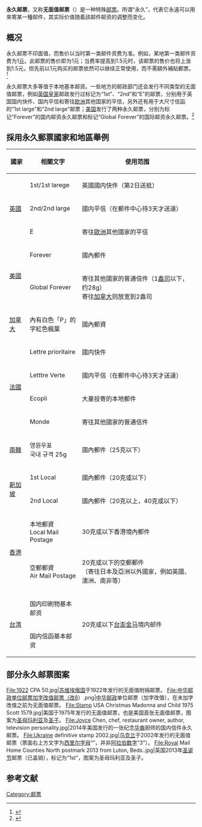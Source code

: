 '''永久邮票'''，又称'''无面值邮票'''（{{lang-en|Non-denominated postage}}）是一种特殊[[邮票|邮票]]。所谓“永久”，代表它永遠可以用來寄某一種邮件，其实际价值随着該邮件邮资的调整而变化。

==概况==
永久邮票不印面值，而售价以当时第一类邮件资费为准。例如，某地第一类邮件资费为1[[元_(货币)|元]]，此邮票的售价即为1元；当费率提高到1.5元时，该邮票的售价也将上涨到1.5元，但先前以1元购买的邮票依然可以继续正常使用，而不需額外補貼郵票。<ref>{{cite news | url=http://news.sohu.com/20070227/n248380429.shtml | title=美国邮管委提议发行无面额“永久”邮票 | publisher=搜狐 | work=中国日报 | accessdate=2014-11-26 | date=2007-02-27 | archive-date=2016-03-04 | archive-url=https://web.archive.org/web/20160304213359/http://news.sohu.com/20070227/n248380429.shtml | dead-url=no }}</ref>

永久邮票大多等值于本地基本邮资。一些地方的邮政部门还会发行不同类型的无面值邮票，例如[[英国|英国]][[皇家|皇家]]邮政发行过标记为“1st”、“2nd”和“E”的邮票，分别用于英国国内快件、国内平信和寄往[[欧洲|欧洲]]其他国家的平信，另外还有用于大尺寸信函的“1st large”和“2nd large”邮票；[[美国|美国]]发行了两种永久邮票，分别为标记“Forever”的国内邮资永久邮票和标记“Global Forever”的国际邮资永久邮票。<ref>{{cite news|url=http://www.chinau.cc/news/201212/2429.html|title=美国邮政2013年国际邮资永久邮票|publisher=邮来邮网|accessdate=2015-12-07|date=2012-12-12|deadurl=yes|archiveurl=https://web.archive.org/web/20160304212047/http://www.chinau.cc/news/201212/2429.html|archivedate=2016年3月4日|df=}}</ref>

==採用永久郵票國家和地區舉例==
{{动态列表}}
{| class="wikitable" style="text-align:left"
!'''國家'''||'''相關文字'''||'''使用范围'''
|-
|rowspan=3|[[英國|英國]]||1st/1st larege||英國國内快件（第2日送抵）
|-
|2nd/2nd large||國内平信（在郵件中心待3天才送達）
|-
|E||寄往[[歐洲|歐洲]]其他國家的平信
|-
|rowspan=2|[[美國|美國]]||Forever||國內郵件
|-
|Global Forever||寄往其他國家的普通信件（1[[盎司|盎司]]以下，约28g）<BR>寄往[[加拿大|加拿大]]则放宽到2盎司
|-
|[[加拿大|加拿大]]||內有白色「P」的<BR>字紅色楓葉||國內郵資
|-
|rowspan=4|[[法國|法國]]|| Lettre prioritaire||國内快件
|-
|Letttre Verte||國内平信（在郵件中心待3天才送達）
|-
|Ecopli||大量投寄的本地郵件
|-
|Monde||寄往其他國家的普通信件
|-
|[[南韓|南韓]]||영원우표<BR>국내 규격 25g||國內郵件（25克以下）
|-
|rowspan=2|[[新加坡|新加坡]]||1st Local||國內郵件（20克或以下）
|-
|2nd Local||國內郵件（20克以上，40克或以下）
|-
|rowspan=2|[[香港|香港]]||本地郵資<BR>Local Mail Postage||30克或以下香港境內郵件
|-
|空郵郵資<BR>Air Mail Postage||20克或以下的空郵郵件<BR>（寄往日本及亞洲以外國家，例如英國、澳洲、南非等）
|-
|rowspan=2|[[台湾|台湾]]||国内印刷物基本邮资||rowspan=2|20克或以下[[台澎金马|台澎金马]]境内邮件
|-
|国内信函基本邮资
|}

==部分永久邮票图案==
<gallery>
File:1922 CPA 50.jpg|[[苏维埃俄国|苏维埃俄国]]于1922年发行的无面值附捐邮票。
File:中华邮政单位邮票加字改值邮票（改8）.png|[[中华邮政|中华邮政]]单位邮票（加字改值），在未加字改值之前为无面值邮票。
File:Stamp USA Christmas Madonna and Child 1975 Scott 1579.jpg|美国于1975年发行的无面值邮票，也是美国首张无面值邮票，图案为[[圣母玛利亚|圣母玛利亚]]及[[圣子|圣子]]。
File:Joyce Chen, chef, restaurant owner, author, television personality.jpg|2014年美国发行的一张纪念[[美籍华人|华裔]]厨师{{le|Joyce Chen|Joyce Chen}}的国内信件永久邮票。
File:Ukraine definitive stamp 2002.jpg|[[乌克兰|乌克兰]]于2002年发行的无面值邮票（票面右上方文字为[[西里尔字母|西里尔字母]]“{{lang|uk|[[З|З]]}}”，并非[[阿拉伯数字|阿拉伯数字]]“3”）。
File:Royal Mail Home Counties North postmark 2013 from Luton, Beds..jpg|英国2013年[[圣诞节|圣诞节]]邮票（已盖销），标记为“1st”，图案为圣母玛利亚及圣子。
</gallery>

==参考文献==
{{reflist}}

[[Category:邮票|Category:邮票]]